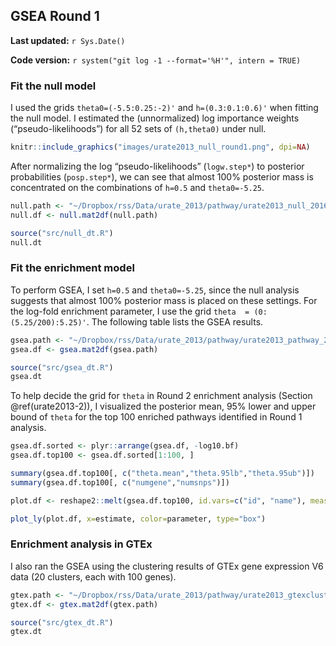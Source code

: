 ## GSEA Round 1 {#urate2013-1}

**Last updated:** `r Sys.Date()`

**Code version:** `r system("git log -1 --format='%H'", intern = TRUE)`

### Fit the null model

I used the grids `theta0=(-5.5:0.25:-2)'` and `h=(0.3:0.1:0.6)'` when fitting the null model. I estimated the (unnormalized) log importance weights ("pseudo-likelihoods") for all 52 sets of `(h,theta0)` under null.

```r
knitr::include_graphics("images/urate2013_null_round1.png", dpi=NA)
```

After normalizing the log "pseudo-likelihoods" (`logw.step*`) to posterior probabilities (`posp.step*`), we can see that almost 100% posterior mass is concentrated on the combinations of `h=0.5` and `theta0=-5.25`.
```r
null.path <- "~/Dropbox/rss/Data/urate_2013/pathway/urate2013_null_201604.mat"
null.df <- null.mat2df(null.path)
```

```r
source("src/null_dt.R")
null.dt
```

### Fit the enrichment model

To perform GSEA, I set `h=0.5` and `theta0=-5.25`, since the null analysis suggests that almost 100% posterior mass is placed on these settings. For the log-fold enrichment parameter, I use the grid `theta  = (0:(5.25/200):5.25)'`. The following table lists the GSEA results. 
```r
gsea.path <- "~/Dropbox/rss/Data/urate_2013/pathway/urate2013_pathway_201604.mat"
gsea.df <- gsea.mat2df(gsea.path) 
```

```r
source("src/gsea_dt.R")
gsea.dt
```

To help decide the grid for `theta` in Round 2 enrichment analysis (Section \@ref(urate2013-2)), I visualized the posterior mean, 95% lower and upper bound of `theta` for the top 100 enriched pathways identified in Round 1 analysis.

```r
gsea.df.sorted <- plyr::arrange(gsea.df, -log10.bf)
gsea.df.top100 <- gsea.df.sorted[1:100, ]

summary(gsea.df.top100[, c("theta.mean","theta.95lb","theta.95ub")])
summary(gsea.df.top100[, c("numgene","numsnps")])
```

```r
plot.df <- reshape2::melt(gsea.df.top100, id.vars=c("id", "name"), measure.vars=c("theta.mean","theta.95lb","theta.95ub"), variable.name="parameter", value.name="estimate")

plot_ly(plot.df, x=estimate, color=parameter, type="box")
```

### Enrichment analysis in GTEx

I also ran the GSEA using the clustering results of GTEx gene expression V6 data (20 clusters, each with 100 genes).
```r
gtex.path <- "~/Dropbox/rss/Data/urate_2013/pathway/urate2013_gtexclust_201604.mat"
gtex.df <- gtex.mat2df(gtex.path) 
```

```r
source("src/gtex_dt.R")
gtex.dt
```





